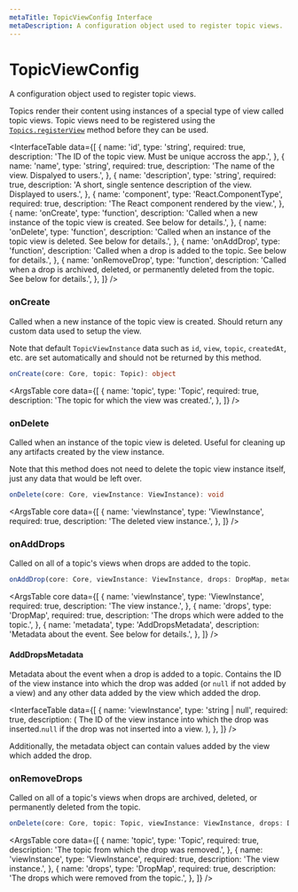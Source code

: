 ```yaml
---
metaTitle: TopicViewConfig Interface
metaDescription: A configuration object used to register topic views.
---
```


# TopicViewConfig

<Description>
  A configuration object used to register topic views.
</Description>

Topics render their content using instances of a special type of view called topic views. Topic views need to be registered using the [`Topics.registerView`](/docs/extensions/api/topics#registerview) method before they can be used.

<InterfaceTable
  data={[
    {
      name: 'id',
      type: 'string',
      required: true,
      description:
        'The ID of the topic view. Must be unique accross the app.',
    },
    {
      name: 'name',
      type: 'string',
      required: true,
      description: 'The name of the view. Dispalyed to users.',
    },
    {
      name: 'description',
      type: 'string',
      required: true,
      description:
        'A short, single sentence description of the view. Displayed to users.',
    },
    {
      name: 'component',
      type: 'React.ComponentType',
      required: true,
      description: 'The React component rendered by the view.',
    },
    {
      name: 'onCreate',
      type: 'function',
      description:
        'Called when a new instance of the topic view is created. See below for details.',
    },
    {
      name: 'onDelete',
      type: 'function',
      description:
        'Called when an instance of the topic view is deleted. See below for details.',
    },
    {
      name: 'onAddDrop',
      type: 'function',
      description:
        'Called when a drop is added to the topic. See below for details.',
    },
    {
      name: 'onRemoveDrop',
      type: 'function',
      description:
        'Called when a drop is archived, deleted, or permanently deleted from the topic. See below for details.',
    },
  ]}
/>

### onCreate

Called when a new instance of the topic view is created. Should return any custom data used to setup the view.

Note that default `TopicViewInstance` data such as `id`, `view`, `topic`, `createdAt`, etc. are set automatically and should not be returned by this method.

```ts
onCreate(core: Core, topic: Topic): object
```

<ArgsTable
  core
  data={[
    {
      name: 'topic',
      type: 'Topic',
      required: true,
      description: 'The topic for which the view was created.',
    },
  ]}
/>

### onDelete

Called when an instance of the topic view is deleted. Useful for cleaning up any artifacts created by the view instance.

Note that this method does not need to delete the topic view instance itself, just any data that would be left over.

```ts
onDelete(core: Core, viewInstance: ViewInstance): void
```

<ArgsTable
  core
  data={[
    {
      name: 'viewInstance',
      type: 'ViewInstance',
      required: true,
      description: 'The deleted view instance.',
    },
  ]}
/>

### onAddDrops

Called on all of a topic's views when drops are added to the topic.

```ts
onAddDrop(core: Core, viewInstance: ViewInstance, drops: DropMap, metadata: AddDropMetadata): void
```

<ArgsTable
  core
  data={[
    {
      name: 'viewInstance',
      type: 'ViewInstance',
      required: true,
      description: 'The view instance.',
    },
    {
      name: 'drops',
      type: 'DropMap',
      required: true,
      description: 'The drops which were added to the topic.',
    },
    {
      name: 'metadata',
      type: 'AddDropsMetadata',
      description: 'Metadata about the event. See below for details.',
    },
  ]}
/>

#### AddDropsMetadata

Metadata about the event when a drop is added to a topic. Contains the ID of the view instance into which the drop was added (or `null` if not added by a view) and any other data added by the view which added the drop.

<InterfaceTable
  data={[
    {
      name: 'viewInstance',
      type: 'string | null',
      required: true,
      description: (
        <span>
          The ID of the view instance into which the drop was
          inserted.<Code>null</Code> if the drop was not inserted into
          a view.
        </span>
      ),
    },
  ]}
/>

Additionally, the metadata object can contain values added by the view which added the drop.

### onRemoveDrops

Called on all of a topic's views when drops are archived, deleted, or permanently deleted from the topic.

```ts
onDelete(core: Core, topic: Topic, viewInstance: ViewInstance, drops: DropMap): void
```

<ArgsTable
  core
  data={[
    {
      name: 'topic',
      type: 'Topic',
      required: true,
      description: 'The topic from which the drop was removed.',
    },
    {
      name: 'viewInstance',
      type: 'ViewInstance',
      required: true,
      description: 'The view instance.',
    },
    {
      name: 'drops',
      type: 'DropMap',
      required: true,
      description: 'The drops which were removed from the topic.',
    },
  ]}
/>
